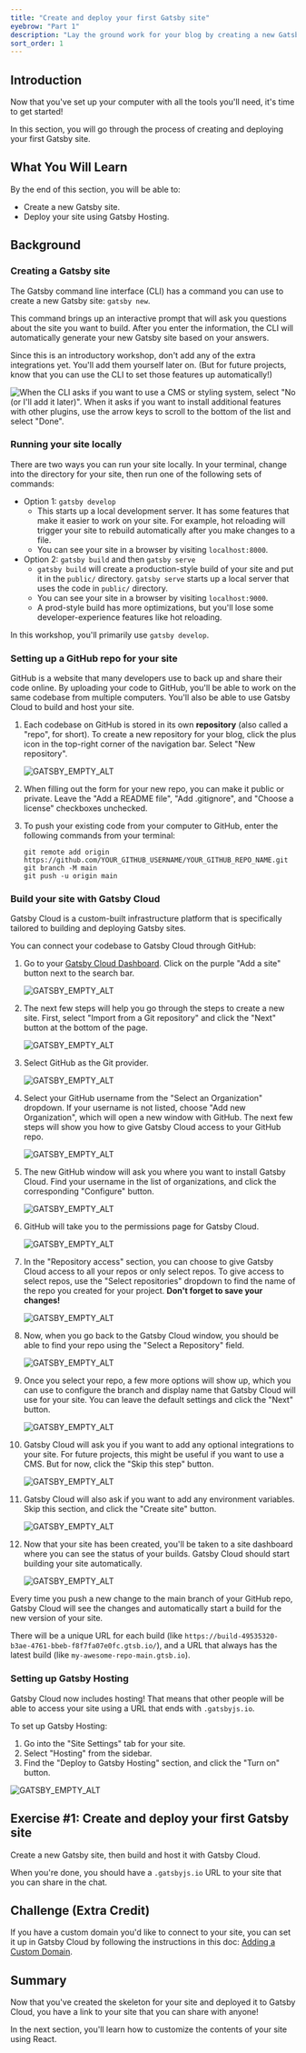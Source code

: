```yaml
---
title: "Create and deploy your first Gatsby site"
eyebrow: "Part 1"
description: "Lay the ground work for your blog by creating a new Gatsby site. You'll also deploy and host your site using Gatsby Cloud."
sort_order: 1
---
```



## Introduction

Now that you've set up your computer with all the tools you'll need, it's time to get started!

<Calloutbox>
  In this section, you will go through the process of creating and deploying
  your first Gatsby site.
</Calloutbox>

## What You Will Learn

By the end of this section, you will be able to:

- Create a new Gatsby site.
- Deploy your site using Gatsby Hosting.

## Background

### Creating a Gatsby site

The Gatsby command line interface (CLI) has a command you can use to create a new Gatsby site: `gatsby new`.

This command brings up an interactive prompt that will ask you questions about the site you want to build. After you enter the information, the CLI will automatically generate your new Gatsby site based on your answers.

Since this is an introductory workshop, don't add any of the extra integrations yet. You'll add them yourself later on. (But for future projects, know that you can use the CLI to set those features up automatically!)

![When the CLI asks if you want to use a CMS or styling system, select "No (or I'll add it later)". When it asks if you want to install additional features with other plugins, use the arrow keys to scroll to the bottom of the list and select "Done".](./gatsby-new.png)

### Running your site locally

There are two ways you can run your site locally. In your terminal, change into the directory for your site, then run one of the following sets of commands:

- Option 1: `gatsby develop`
  - This starts up a local development server. It has some features that make it easier to work on your site. For example, hot reloading will trigger your site to rebuild automatically after you make changes to a file.
  - You can see your site in a browser by visiting `localhost:8000`.
- Option 2: `gatsby build` and then `gatsby serve`
  - `gatsby build` will create a production-style build of your site and put it in the `public/` directory. `gatsby serve` starts up a local server that uses the code in `public/` directory.
  - You can see your site in a browser by visiting `localhost:9000`.
  - A prod-style build has more optimizations, but you'll lose some developer-experience features like hot reloading.

In this workshop, you'll primarily use `gatsby develop`.

### Setting up a GitHub repo for your site

GitHub is a website that many developers use to back up and share their code online. By uploading your code to GitHub, you'll be able to work on the same codebase from multiple computers. You'll also be able to use Gatsby Cloud to build and host your site.

1. Each codebase on GitHub is stored in its own **repository** (also called a "repo", for short). To create a new repository for your blog, click the plus icon in the top-right corner of the navigation bar. Select "New repository".

   ![GATSBY_EMPTY_ALT](./new-repo.png)

1. When filling out the form for your new repo, you can make it public or private. Leave the "Add a README file", "Add .gitignore", and "Choose a license" checkboxes unchecked.

1. To push your existing code from your computer to GitHub, enter the following commands from your terminal:

   ```
   git remote add origin https://github.com/YOUR_GITHUB_USERNAME/YOUR_GITHUB_REPO_NAME.git
   git branch -M main
   git push -u origin main
   ```

### Build your site with Gatsby Cloud

Gatsby Cloud is a custom-built infrastructure platform that is specifically tailored to building and deploying Gatsby sites.

You can connect your codebase to Gatsby Cloud through GitHub:

1. Go to your [Gatsby Cloud Dashboard](https://gatsbyjs.com/dashboard/). Click on the purple "Add a site" button next to the search bar.

   ![GATSBY_EMPTY_ALT](./01-create-a-site-button.png)

1. The next few steps will help you go through the steps to create a new site. First, select "Import from a Git repository" and click the "Next" button at the bottom of the page.

   ![GATSBY_EMPTY_ALT](./02-import-a-git-repo.png)

1. Select GitHub as the Git provider.

   ![GATSBY_EMPTY_ALT](./03-select-a-git-provider.png)

1. Select your GitHub username from the "Select an Organization" dropdown. If your username is not listed, choose "Add new Organization", which will open a new window with GitHub. The next few steps will show you how to give Gatsby Cloud access to your GitHub repo.

   ![GATSBY_EMPTY_ALT](./04-add-new-organization.png)

1. The new GitHub window will ask you where you want to install Gatsby Cloud. Find your username in the list of organizations, and click the corresponding "Configure" button.

   ![GATSBY_EMPTY_ALT](./05-github-app-permissions.png)

1. GitHub will take you to the permissions page for Gatsby Cloud.

   ![GATSBY_EMPTY_ALT](./06-gatsby-cloud-app.png)

1. In the "Repository access" section, you can choose to give Gatsby Cloud access to all your repos or only select repos. To give access to select repos, use the "Select repositories" dropdown to find the name of the repo you created for your project. **Don't forget to save your changes!**

   ![GATSBY_EMPTY_ALT](./07-select-repositories-github.png)

1. Now, when you go back to the Gatsby Cloud window, you should be able to find your repo using the "Select a Repository" field.

   ![GATSBY_EMPTY_ALT](./08-select-repository-gatsby-cloud.png)

1. Once you select your repo, a few more options will show up, which you can use to configure the branch and display name that Gatsby Cloud will use for your site. You can leave the default settings and click the "Next" button.

   ![GATSBY_EMPTY_ALT](./09-add-site-details.png)

1. Gatsby Cloud will ask you if you want to add any optional integrations to your site. For future projects, this might be useful if you want to use a CMS. But for now, click the "Skip this step" button.

   ![GATSBY_EMPTY_ALT](./10-optional-integrations.png)

1. Gatsby Cloud will also ask if you want to add any environment variables. Skip this section, and click the "Create site" button.

   ![GATSBY_EMPTY_ALT](./11-setup.png)

1. Now that your site has been created, you'll be taken to a site dashboard where you can see the status of your builds. Gatsby Cloud should start building your site automatically.

   ![GATSBY_EMPTY_ALT](./12-site-page.png)

Every time you push a new change to the main branch of your GitHub repo, Gatsby Cloud will see the changes and automatically start a build for the new version of your site.

There will be a unique URL for each build (like `https://build-49535320-b3ae-4761-bbeb-f8f7fa07e0fc.gtsb.io/`), and a URL that always has the latest build (like `my-awesome-repo-main.gtsb.io`).

### Setting up Gatsby Hosting

Gatsby Cloud now includes hosting! That means that other people will be able to access your site using a URL that ends with `.gatsbyjs.io`.

To set up Gatsby Hosting:

1. Go into the "Site Settings" tab for your site.
1. Select "Hosting" from the sidebar.
1. Find the "Deploy to Gatsby Hosting" section, and click the "Turn on" button.

![GATSBY_EMPTY_ALT](./turn-on-hosting.png)

## Exercise #1: Create and deploy your first Gatsby site

Create a new Gatsby site, then build and host it with Gatsby Cloud.

When you're done, you should have a `.gatsbyjs.io` URL to your site that you can share in the chat.

## Challenge (Extra Credit)

If you have a custom domain you'd like to connect to your site, you can set it up in Gatsby Cloud by following the instructions in this doc: [Adding a Custom Domain](https://www.notion.so/gatsbyjs/Adding-a-Custom-Domain-b711146c4f8146a380bb0ba96fad1928).

## Summary

Now that you've created the skeleton for your site and deployed it to Gatsby Cloud, you have a link to your site that you can share with anyone!

In the next section, you'll learn how to customize the contents of your site using React.

<PreviousNext
  prevTo="/part-0"
  prevText="Part 0"
  nextTo="/part-2"
  nextText="Part 2"
/>
